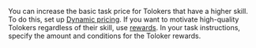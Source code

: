 <Cut title="How do I reward Tolokers in addition to the basic task price?">

You can increase the basic task price for Tolokers that have a higher skill. To do this, set up [Dynamic pricing](/docs-new/guide/dynamic-pricing). If you want to motivate high-quality Tolokers regardless of their skill, use [rewards](/docs-new/guide/bonus). In your task instructions, specify the amount and conditions for the Toloker rewards.

</Cut>